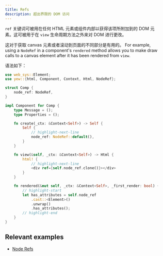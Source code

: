 ```yaml
---
title: Refs
description: 超出界限的 DOM 访问
---
```


`ref` 关键词可被用在任何 HTML 元素或组件内部以获得该项所附加到的 DOM 元素。这可被用于在 `view` 生命周期方法之外来对 DOM 进行更改。

这对于获取 canvas 元素或者滚动到页面的不同部分是有用的。
For example, using a `NodeRef` in a component's `rendered` method allows you to make draw calls to
a canvas element after it has been rendered from `view`.

语法如下：

```rust
use web_sys::Element;
use yew::{html, Component, Context, Html, NodeRef};

struct Comp {
    node_ref: NodeRef,
}

impl Component for Comp {
    type Message = ();
    type Properties = ();

    fn create(_ctx: &Context<Self>) -> Self {
        Self {
            // highlight-next-line
            node_ref: NodeRef::default(),
        }
    }

    fn view(&self, _ctx: &Context<Self>) -> Html {
        html! {
            // highlight-next-line
            <div ref={self.node_ref.clone()}></div>
        }
    }

    fn rendered(&mut self, _ctx: &Context<Self>, _first_render: bool) {
        // highlight-start
        let has_attributes = self.node_ref
            .cast::<Element>()
            .unwrap()
            .has_attributes();
        // highlight-end
    }
}
```

## Relevant examples

- [Node Refs](https://github.com/yewstack/yew/tree/master/examples/node_refs)
